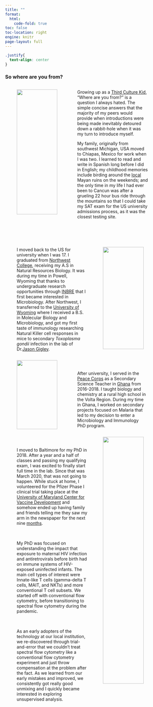 ```yaml
---
title: ""
format: 
  html: 
    code-fold: true
toc: false
toc-location: right
engine: knitr
page-layout: full
---
```


```css
.justify{
  text-align: center
}
```

::: justify
### So where are you from?
:::

<p>

</p>

:::::::: columns
::: {.column width="4%"}
:::

::: {.column width="35%"}
![](images/Palenque.jpg){width="95%"}
:::

::: {.column width="2%"}
:::

::: {.column width="55%"}
Growing up as a [Third Culture Kid](https://www.nytimes.com/2020/09/11/t-magazine/luca-guadagnino-third-culture-kids.html?unlocked_article_code=gmcO6aItnbYg-KmwHkfF8V49bsFJUEw_TG4zMswnK6wfzIPWwdVQCigYDCQotX6SwgskywRMfIjReydmC_AgY5CXrYdDTdu-zpL9pjXpmyCFXNRqSYUGQD89Q-TpWgVdKExEBfq6RL8FjfZv2pbS6OYWdJylnwMqCaltK3D1v2GB0OhmrQLaFWP79LeDntEnmcM02jGZBOKQp4QdrP2NVTYmdR1bMJxX8bKPZAgYg_NQcJTgTK6nqKJpgLmdliWD4gbtdOYDQ5hVYlGgSfG2OSdjkqaKJ9RwweS-h6zHMj8DdBHckjMG46hnz6JBGMgE-gmUh3dC9pYWhjCnKiK4QZ83jK70Zxd7KqFEvmsZgg&smid=url-share%22), "Where are you from?" is a question I always hated. The simple concise answers that the majority of my peers would provide when introductions were being made inevitably detoured down a rabbit-hole when it was my turn to introduce myself.

My family, originally from southwest Michigan, USA moved to Chiapas, Mexico for work when I was two. I learned to read and write in Spanish long before I did in English; my childhood memories include birding around the [local](https://ebird.org/hotspot/L688365?yr=all&m=&sortBy=spp) Mayan ruins on the weekends; and the only time in my life I had ever been to Cancun was after a grueling 22 hour bus ride through the mountains so that I could take my SAT exam for the US university admissions process, as it was the closest testing site.
:::

::: {.column width="4%"}
:::
::::::::

<br></br>

:::::::: columns
::: {.column width="4%"}
:::

::: {.column width="55%"}
I moved back to the US for university when I was 17. I graduated from [Northwest College](https://nwc.edu/), receiving my A.S in Natural Resources Biology. It was during my time in Powell, Wyoming that thanks to undergraduate research opportunities through [INBRE](http://www.uwyo.edu/wyominginbre/) that I first became interested in Microbiology. After Northwest, I transferred to the [University of Wyoming](http://www.uwyo.edu/) where I received a B.S. in Molecular Biology and Microbiology, and got my first taste of immunology researching Natural Killer cell responses in mice to secondary *Toxoplasma gondii* infection in the lab of Dr.[Jason Gigley](http://www.uwyo.edu/molecbio/faculty-and-staff/jason-gigley/index.html).
:::

::: {.column width="2%"}
:::

::: {.column width="35%"}
![](images/Wyo.jpg){width="95%"}
:::

::: {.column width="4%"}
:::
::::::::

:::::::: columns
::: {.column width="4%"}
:::

::: {.column width="35%"}
![](images/Agbagba.jpg){width="95%"}
:::

::: {.column width="2%"}
:::

::: {.column width="55%"}
<br></br> After university, I served in the [Peace Corps](https://www.peacecorps.gov/) as a Secondary Science Teacher in [Ghana](https://en.wikipedia.org/wiki/Ghana) from 2016-2018. I taught biology and chemistry at a rural high school in the Volta Region. During my time in Ghana, I worked on secondary projects focused on Malaria that led to my decision to enter a Microbiology and Immunology PhD program.
:::

::: {.column width="4%"}
:::
::::::::

:::::::: columns
::: {.column width="4%"}
:::

::: {.column width="55%"}
<br></br> I moved to Baltimore for my PhD in 2018. After a year and a half of classes and passing my qualifying exam, I was excited to finally start full time in the lab. Since that was March 2020, that was not going to happen. While stuck at home, I volunteered for the Pfizer Phase I clinical trial taking place at the [University of Maryland Center for Vaccine Development](https://www.medschool.umaryland.edu/cvd/trials/) and somehow ended up having family and friends telling me they saw my arm in the newspaper for the next nine [months](https://wjla.com/news/local/university-of-maryland-covid-trial-vaccine-recipient-success-indicators).

<br></br>  My PhD was focused on understanding the impact that exposure to maternal HIV infection and antiretrovirals before birth had on immune systems of HIV-exposed uninfected infants. The main cell types of interest were Innate-like T cells (gamma-delta T cells, MAIT, and NKTs) and more conventional T cell subsets. We started off with conventional flow cytometry, before transitioning to spectral flow cytometry during the pandemic.

<br></br>  As an early adopters of the technology at our local institution, we re-discovered through trial-and-error that we couldn't treat spectral flow cytometry like a conventional flow cytometry experiment and just throw compensation at the problem after the fact. As we learned from our early mistakes and improved, we consistently got really good unmixing and I quickly became interested in exploring unsupervised analysis. 


:::

::: {.column width="2%"}
:::

::: {.column width="35%"}
![](images/Covid.jpeg){width="95%"}
:::

::: {.column width="4%"}
:::
::::::::

